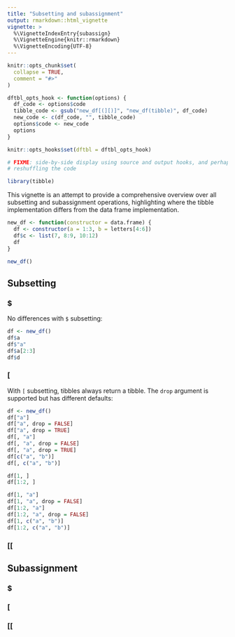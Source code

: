 ```yaml
---
title: "Subsetting and subassignment"
output: rmarkdown::html_vignette
vignette: >
  %\VignetteIndexEntry{subassign}
  %\VignetteEngine{knitr::rmarkdown}
  %\VignetteEncoding{UTF-8}
---
```


```r
knitr::opts_chunk$set(
  collapse = TRUE,
  comment = "#>"
)

dftbl_opts_hook <- function(options) {
  df_code <- options$code
  tibble_code <- gsub("new_df[(][)]", "new_df(tibble)", df_code)
  new_code <- c(df_code, "", tibble_code)
  options$code <- new_code
  options
}

knitr::opts_hooks$set(dftbl = dftbl_opts_hook)

# FIXME: side-by-side display using source and output hooks, and perhaps
# reshuffling the code
```

```r
library(tibble)
```

This vignette is an attempt to provide a comprehensive overview over all subsetting and subassignment operations, highlighting where the tibble implementation differs from the data frame implementation.

```r
new_df <- function(constructor = data.frame) {
  df <- constructor(a = 1:3, b = letters[4:6])
  df$c <- list(7, 8:9, 10:12)
  df
}
```

```r
new_df()
```


## Subsetting

### $

No differences with `$` subsetting:

```r
df <- new_df()
df$a
df$"a"
df$a[2:3]
df$d
```

### [

With `[` subsetting, tibbles always return a tibble. The `drop` argument is supported but has different defaults:

```r
df <- new_df()
df["a"]
df["a", drop = FALSE]
df["a", drop = TRUE]
df[, "a"]
df[, "a", drop = FALSE]
df[, "a", drop = TRUE]
df[c("a", "b")]
df[, c("a", "b")]

df[1, ]
df[1:2, ]

df[1, "a"]
df[1, "a", drop = FALSE]
df[1:2, "a"]
df[1:2, "a", drop = FALSE]
df[1, c("a", "b")]
df[1:2, c("a", "b")]
```

### [[

## Subassignment

### $

### [

### [[
